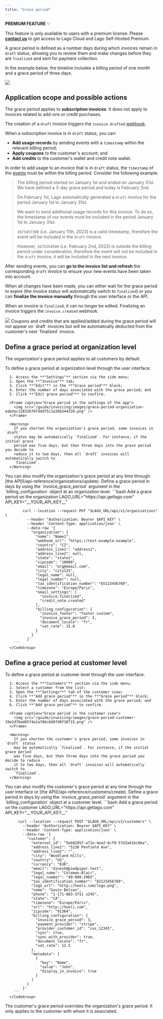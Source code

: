 ```yaml
---
title: "Grace period"
---
```


<Info>

**PREMIUM FEATURE** ✨

This feature is only available to users with a premium license. Please
**[contact us](mailto:hello@getlago.com)** to get access to Lago Cloud and Lago
Self-Hosted Premium.

</Info>

A grace period is defined as a number days during which invoices remain in
`draft` status, allowing you to review them and make changes before they are
`finalized` and sent for payment collection.

In the example below, the timeline includes a billing period of one month and a
grace period of three days.

<Frame caption="Illustration of the grace period">
  <img src="/guide/invoicing/images/grace-period-timeline-299de2425036f803f20825e8a42ab401.png" />
</Frame>

## Application scope and possible actions[](#application-scope-and-possible-actions "Direct link to heading")

The grace period applies to **subscription invoices**. It does not apply to
invoices related to add-ons or credit purchases.

The creation of a `draft` invoice triggers the `invoice.drafted`
[webhook](/api-reference/webhooks/messages).

When a subscription invoice is in `draft` status, you can:

- **Add usage records** by sending events with a `timestamp` within the relevant
  billing period;
- **Apply coupons** to the customer's account; and
- **Add credits** to the customer's wallet and credit note wallet.

In order to add usage to an invoice that is in `draft` status, the `timestamp`
of the [events](/guide/events/ingesting-usage) must be
within the billing period. Consider the following example:

> The billing period started on January 1st and ended on January 31st. We have
> defined a 3-day grace period and today is February 2nd.
>
> On February 1st, Lago automatically generated a `draft` invoice for the period
> January 1st to January 31st.
>
> We want to send additional usage records for this invoice. To do so, the
> timestamp of our events must be included in the period January 1st to January
> 31st.
>
> `1673457300` (i.e. January 11th, 2023) is a valid timestamp, therefore the
> event will be included in the `draft` invoice.
>
> However, `1675354500` (i.e. February 2nd, 2023) is outside the billing period
> under consideration, therefore the event will not be included in the `draft`
> invoice, it will be included in the next invoice.

After sending events, you can **go to the invoice list and refresh** the
corresponding `draft` invoice to ensure your new events have been taken into
account.

When all changes have been made, you can either wait for the grace period to
expire (the invoice status will automatically switch to `finalized`) or you can
**finalize the invoice manually** through the user interface or the API.

When an invoice is `finalized`, it can no longer be edited. Finalizing an
invoice triggers the `invoice.created` webhook.

<Frame caption="Draft invoice in the Lago app">
  <img src="/guide/invoicing/images/grace-period-draft-invoice-0a9ccbd1d7dc1b87faeb5a44abf484e1.png" />
</Frame>

<Info>
  Coupons and credits that are applied/added during the grace period will not
  appear on `draft` invoices but will be automatically deducted from the
  customer's next `finalized` invoice.
</Info>

## Define a grace period at organization level[](#define-a-grace-period-at-organization-level "Direct link to heading")

The organization's grace period applies to all customers by default.

<Tabs>
  <Tab title="Dashboard">
      To define a grace period at organization level through the user interface:

      1. Access the **"Settings"** section via the side menu;
      2. Open the **"Invoice"** tab;
      3. Click **"Edit"** in the **"Grace period"** block;
      4. Enter the number of days associated with the grace period; and
      5. Click **"Edit grace period"** to confirm.

      <Frame caption="Grace period in the settings of the app">
        <img src="/guide/invoicing/images/grace-period-organization-eabdac12832b76fd4d75c1a266244339.png" />
      </Frame>

      <Warning>
        If you shorten the organization's grace period, some invoices in `draft`
        status may be automatically `finalized`. For instance, if the initial grace
        period was five days, but then three days into the grace period you decide to
        reduce it to two days, then all `draft` invoices will automatically switch to
        `finalized`.
      </Warning>
  </Tab>
  <Tab title="API">
    You can also modify the organization's grace period at any time through [the API](/api-reference/organizations/update).
    Define a grace period in days by using the `invoice_grace_period` argument in the `billing_configuration` object at an organization level.
      <CodeGroup>
        ```bash Add a grace period on the organization
            LAGO_URL="https://api.getlago.com"
            API_KEY="__YOUR_API_KEY__"

            curl --location --request PUT "$LAGO_URL/api/v1/organizations" \
              --header "Authorization: Bearer $API_KEY" \
              --header 'Content-Type: application/json' \
              --data-raw '{
                "organization": {
                  "name": "Name1",
                  "webhook_url": "https://test-example.example",
                  "country": "CZ",
                  "address_line1": "address1",
                  "address_line2": null,
                  "state": "state1",
                  "zipcode": "10000",
                  "email": "org@email.com",
                  "city": "city125",
                  "legal_name": null,
                  "legal_number": null,
                  "tax_identification_number": "EU123456789",
                  "timezone": "Europe/Paris",
                  "email_settings": [
                    "invoice.finalized",
                    "credit_note.created"
                  ],
                  "billing_configuration": {
                    "invoice_footer": "footer custom",
                    "invoice_grace_period": 3,
                    "document_locale": "fr",
                    "vat_rate": 15.0
                  }
                }
              }'
        ```
      </CodeGroup>
  </Tab>
</Tabs>


## Define a grace period at customer level[](#define-a-grace-period-at-customer-level "Direct link to heading")

<Tabs>
  <Tab title="Dashboard">
      To define a grace period at customer level through the user interface:

      1. Access the **"Customers"** section via the side menu;
      2. Select a customer from the list;
      3. Open the **"Settings"** tab of the customer view;
      4. Click **"Add grace period"** in the **"Grace period"** block;
      5. Enter the number of days associated with the grace period; and
      6. Click **"Add grace period"** to confirm.

      <Frame caption="Grace period in the customer view">
        <img src="/guide/invoicing/images/grace-period-customer-19e2d76ad85f4a1af86c6d8fd0f38715.png" />
      </Frame>

      <Warning>
        If you shorten the customer's grace period, some invoices in `draft` status
        may be automatically `finalized`. For instance, if the initial grace period
        was five days, but then three days into the grace period you decide to reduce
        it to two days, then all `draft` invoices will automatically switch to
        `finalized`.
      </Warning>

  </Tab>
  <Tab title="API">
    You can also modify the customer's grace period at any time through the user interface or [the API](/api-reference/customers/create).
    Define a grace period in days by using the `invoice_grace_period` argument in the `billing_configuration` object at a customer level.
      <CodeGroup>
        ```bash Add a grace period on the customer
          LAGO_URL="https://api.getlago.com"
          API_KEY="__YOUR_API_KEY__"

          curl --location --request POST "$LAGO_URL/api/v1/customers" \
            --header "Authorization: Bearer $API_KEY" \
            --header 'Content-Type: application/json' \
            --data-raw '{
              "customer": {
                "external_id": "5eb02857-a71e-4ea2-bcf9-57d3a41bc6ba",
                "address_line1": "5230 Penfield Ave",
                "address_line2": "",
                "city": "Woodland Hills",
                "country": "US",
                "currency": "EUR",
                "email": "dinesh@piedpiper.test",
                "legal_name": "Coleman-Blair",
                "legal_number": "49-008-2965",
                "tax_identification_number": "EU123456789",
                "logo_url": "http://hooli.com/logo.png",
                "name": "Gavin Belson",
                "phone": "1-171-883-3711 x245",
                "state": "CA",
                "timezone": "Europe/Paris",
                "url": "http://hooli.com",
                "zipcode": "91364",
                "billing_configuration": {
                  "invoice_grace_period": 3,
                  "payment_provider": "stripe",
                  "provider_customer_id": "cus_12345",
                  "sync": true,
                  "sync_with_provider": true,
                  "document_locale": "fr",
                  "vat_rate": 12.5
                },
                "metadata": [
                  {
                    "key": "Name",
                    "value": "John",
                    "display_in_invoice": true
                  }
                ]
              }
            }'
        ```
      </CodeGroup>
  </Tab>
</Tabs>

The customer's grace period overrides the organization's grace period. It only
applies to the customer with whom it is associated.

